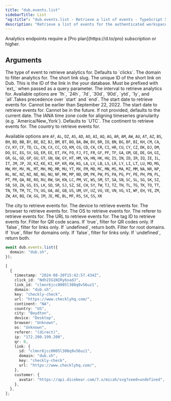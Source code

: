 ```yaml
---
title: "dub.events.list"
sidebarTitle: List
"og:title": "dub.events.list - Retrieve a list of events - TypeScript SDK"
description: "Retrieve a list of events for the authenticated workspace. The list will be paginated and the provided query parameters allow filtering the returned events."
---
```


<Note>
  Analytics endpoints require a [Pro plan](https://d.to/pro) subscription or
  higher.
</Note>

## Arguments

<ParamField body="event" type="string" default="clicks">
  The type of event to retrieve analytics for. Defaults to `clicks`.
</ParamField>

<ParamField body="domain" type="string">
  The domain to filter analytics for.
</ParamField>

<ParamField body="key" type="string">
  The short link slug.
</ParamField>

<ParamField body="linkId" type="string">
  The unique ID of the short link on Dub.
</ParamField>

<ParamField body="externalId" type="string">
  This is the ID of the link in the your database. Must be prefixed with `ext_`
  when passed as a query parameter.
</ParamField>

<ParamField body="interval" type="enum<string>">
  The interval to retrieve analytics for. Available options are `1h`, `24h`,
  `7d`, `30d`, `90d`, `ytd`, `1y`, and `all`.Takes precedence over `start` and
  `end`.
</ParamField>

<ParamField body="start" type="string">
  The start date to retrieve events for. Cannot be earlier than September 22,
  2022.
</ParamField>

<ParamField body="end" type="string">
  The start date to retrieve events for. Cannot be in the future. If not
  provided, defaults to the current date.
</ParamField>

<ParamField body="timezone" type="string" default="UTC">
  The IANA time zone code for aligning timeseries granularity (e.g.
  `America/New_York`). Defaults to `UTC`.
</ParamField>

<ParamField body="continent" type="string">
  The continent to retrieve events for.
</ParamField>

<ParamField body="country" type="enum<string>">
  The country to retrieve events for.

Available options are `AF`, `AL`, `DZ`,
`AS`, `AD`, `AO`, `AI`, `AQ`, `AG`, `AR`, `AM`, `AW`, `AU`, `AT`, `AZ`, `BS`,
`BH`, `BD`, `BB`, `BY`, `BE`, `BZ`, `BJ`, `BM`, `BT`, `BO`, `BA`, `BW`, `BV`,
`BR`, `IO`, `BN`, `BG`, `BF`, `BI`, `KH`, `CM`, `CA`, `CV`, `KY`, `CF`, `TD`,
`CL`, `CN`, `CX`, `CC`, `CO`, `KM`, `CG`, `CD`, `CK`, `CR`, `CI`, `HR`, `CU`,
`CY`, `CZ`, `DK`, `DJ`, `DM`, `DO`, `EC`, `EG`, `SV`, `GQ`, `ER`, `EE`, `ET`,
`FK`, `FO`, `FJ`, `FI`, `FR`, `GF`, `PF`, `TF`, `GA`, `GM`, `GE`, `DE`, `GH`,
`GI`, `GR`, `GL`, `GD`, `GP`, `GU`, `GT`, `GN`, `GW`, `GY`, `HT`, `HM`, `VA`,
`HN`, `HK`, `HU`, `IS`, `IN`, `ID`, `IR`, `IQ`, `IE`, `IL`, `IT`, `JM`, `JP`,
`JO`, `KZ`, `KE`, `KI`, `KP`, `KR`, `KW`, `KG`, `LA`, `LV`, `LB`, `LS`, `LR`,
`LY`, `LI`, `LT`, `LU`, `MO`, `MG`, `MW`, `MY`, `MV`, `ML`, `MT`, `MH`, `MQ`,
`MR`, `MU`, `YT`, `MX`, `FM`, `MD`, `MC`, `MN`, `MS`, `MA`, `MZ`, `MM`, `NA`,
`NR`, `NP`, `NL`, `NC`, `NZ`, `NI`, `NE`, `NG`, `NU`, `NF`, `MK`, `MP`, `NO`,
`OM`, `PK`, `PW`, `PS`, `PA`, `PG`, `PY`, `PE`, `PH`, `PN`, `PL`, `PT`, `PR`,
`QA`, `RE`, `RO`, `RU`, `RW`, `SH`, `KN`, `LC`, `PM`, `VC`, `WS`, `SM`, `ST`,
`SA`, `SN`, `SC`, `SL`, `SG`, `SK`, `SI`, `SB`, `SO`, `ZA`, `GS`, `ES`, `LK`,
`SD`, `SR`, `SJ`, `SZ`, `SE`, `CH`, `SY`, `TW`, `TJ`, `TZ`, `TH`, `TL`, `TG`,
`TK`, `TO`, `TT`, `TN`, `TR`, `TM`, `TC`, `TV`, `UG`, `UA`, `AE`, `GB`, `US`,
`UM`, `UY`, `UZ`, `VU`, `VE`, `VN`, `VG`, `VI`, `WF`, `EH`, `YE`, `ZM`, `ZW`,
`AX`, `BQ`, `CW`, `GG`, `IM`, `JE`, `ME`, `BL`, `MF`, `RS`, `SX`, `SS`, `XK`

</ParamField>

<ParamField body="city" type="string">
  The city to retrieve events for.
</ParamField>

<ParamField body="device" type="string">
  The device to retrieve events for.
</ParamField>

<ParamField body="browser" type="string">
  The browser to retrieve events for.
</ParamField>

<ParamField body="os" type="string">
  The OS to retrieve events for.
</ParamField>

<ParamField body="referer" type="string">
  The referer to retrieve events for.
</ParamField>

<ParamField body="url" type="string">
  The URL to retrieve events for.
</ParamField>

<ParamField body="tagId" type="string">
  The tag ID to retrieve events for.
</ParamField>

<ParamField body="qr" type="boolean">
  Filter for QR code scans. If `true`, filter for QR codes only. If `false`,
  filter for links only. If `undefined`, return both.
</ParamField>

<ParamField body="root" type="boolean">
  Filter for root domains. If `true`, filter for domains only. If `false`,
  filter for links only. If `undefined`, return both.
</ParamField>

<RequestExample>

```ts
await dub.events.list({
  domain: "dub.sh",
});
```

</RequestExample>

<ResponseExample>

```ts
[
  {
    timestamp: "2024-08-20T15:42:57.434Z",
    click_id: "Ndh2IG1NIRy6xadJ",
    link_id: "clmnr6jcc0005l308q9v56uz1",
    domain: "dub.sh",
    key: "checkly-check",
    url: "https://www.checklyhq.com/",
    continent: "NA",
    country: "US",
    city: "Boydton",
    device: "Desktop",
    browser: "Unknown",
    os: "Unknown",
    referer: "(direct)",
    ip: "172.200.199.200",
    qr: 0,
    link: {
      id: "clmnr6jcc0005l308q9v56uz1",
      domain: "dub.sh",
      key: "checkly-check",
      url: "https://www.checklyhq.com/",
    },
    customer: {
      avatar: "https://api.dicebear.com/7.x/micah/svg?seed=undefined",
    },
  },
];
```

</ResponseExample>
